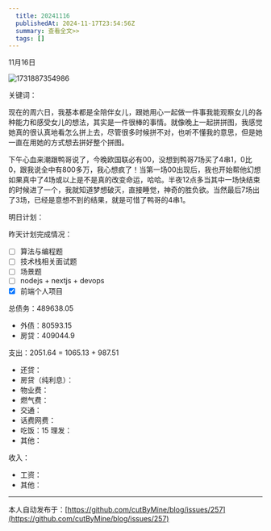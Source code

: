 ```yaml
---
  title: 20241116
  publishedAt: 2024-11-17T23:54:56Z
  summary: 查看全文>>
  tags: []
---
```


11月16日 

![1731887354986](https://github.com/user-attachments/assets/3467f6b9-e6fd-425f-846d-af10c242805b)

关键词：

现在的周六日，我基本都是全陪伴女儿，跟她用心一起做一件事我能观察女儿的各种能力和感受女儿的想法，其实是一件很棒的事情。就像晚上一起拼拼图，我感觉她真的很认真地看怎么拼上去，尽管很多时候拼不对，也听不懂我的意思，但是她一直在用她的方式想去拼好整个拼图。

下午心血来潮跟鸭哥说了，今晚欧国联必有00，没想到鸭哥7场买了4串1，0比0，跟我说全中有800多万，我心想疯了！当第一场00出现后，我也开始帮他幻想如果真中了4场或以上是不是真的改变命运，哈哈。半夜12点多当其中一场快结束的时候进了一个，我就知道梦想破灭，直接睡觉，神奇的胜负欲。当然最后7场出了3场，已经是意想不到的结果，就是可惜了鸭哥的4串1。

明日计划：

昨天计划完成情况：
- [ ] 算法与编程题
- [ ] 技术栈相关面试题
- [ ] 场景题
- [ ] nodejs + nextjs + devops
- [x] 前端个人项目

总债务：489638.05
- 外债：80593.15
- 房贷：409044.9

支出：2051.64 = 1065.13 + 987.51
- 还贷：
- 房贷（纯利息）：
- 物业费：
- 燃气费：
- 交通：
- 话费网费：
- 吃饭：15
 理发：
- 其他：

收入：
- 工资：
- 其他：


---
本人自动发布于：[https://github.com/cutByMine/blog/issues/257](https://github.com/cutByMine/blog/issues/257)
